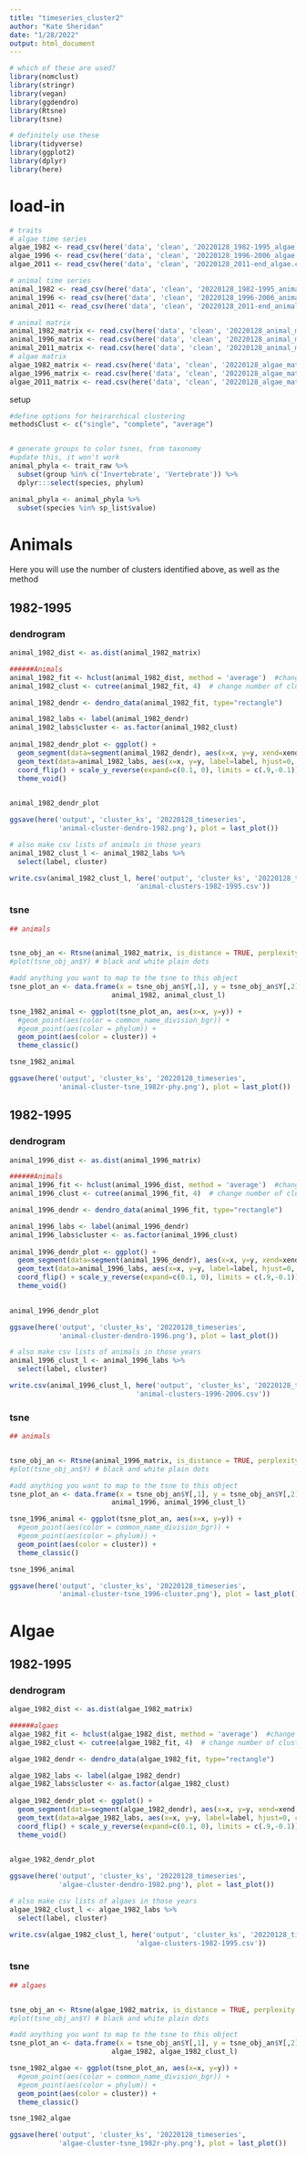 ```yaml
---
title: "timeseries_cluster2"
author: "Kate Sheridan"
date: "1/28/2022"
output: html_document
---
```


```r
# which of these are used?
library(nomclust) 
library(stringr)
library(vegan)
library(ggdendro)
library(Rtsne)
library(tsne)

# definitely use these
library(tidyverse)
library(ggplot2)
library(dplyr)
library(here)
```

# load-in

```r
# traits
# algae time series
algae_1982 <- read_csv(here('data', 'clean', '20220128_1982-1995_algae.csv'))
algae_1996 <- read_csv(here('data', 'clean', '20220128_1996-2006_algae.csv'))
algae_2011 <- read_csv(here('data', 'clean', '20220128_2011-end_algae.csv'))

# animal time series
animal_1982 <- read_csv(here('data', 'clean', '20220128_1982-1995_animal.csv'))
animal_1996 <- read_csv(here('data', 'clean', '20220128_1996-2006_animal.csv'))
animal_2011 <- read_csv(here('data', 'clean', '20220128_2011-end_animal.csv'))

# animal matrix
animal_1982_matrix <- read.csv(here('data', 'clean', '20220128_animal_matrix_1982-1995.csv'), row.names = 1)
animal_1996_matrix <- read.csv(here('data', 'clean', '20220128_animal_matrix_1996-2006.csv'), row.names = 1)
animal_2011_matrix <- read.csv(here('data', 'clean', '20220128_animal_matrix_2011-end.csv'), row.names = 1)
# algae matrix
algae_1982_matrix <- read.csv(here('data', 'clean', '20220128_algae_matrix_1982-1995.csv'), row.names = 1)
algae_1996_matrix <- read.csv(here('data', 'clean', '20220128_algae_matrix_1996-2006.csv'), row.names = 1)
algae_2011_matrix <- read.csv(here('data', 'clean', '20220128_algae_matrix_2011-end.csv'), row.names = 1)
```

setup
```r
#define options for heirarchical clustering 
methodsClust <- c("single", "complete", "average")


# generate groups to color tsnes, from taxonomy
#update this, it won't work
animal_phyla <- trait_raw %>%
  subset(group %in% c('Invertebrate', 'Vertebrate')) %>%
  dplyr:::select(species, phylum)

animal_phyla <- animal_phyla %>%
  subset(species %in% sp_list$value)
```



# Animals


Here you will use the number of clusters identified above, as well as the method

## 1982-1995

### dendrogram

```r

animal_1982_dist <- as.dist(animal_1982_matrix)

######Animals
animal_1982_fit <- hclust(animal_1982_dist, method = 'average')  #change cluster method
animal_1982_clust <- cutree(animal_1982_fit, 4)  # change number of clusters

animal_1982_dendr <- dendro_data(animal_1982_fit, type="rectangle") 

animal_1982_labs <- label(animal_1982_dendr)
animal_1982_labs$cluster <- as.factor(animal_1982_clust)
  
animal_1982_dendr_plot <- ggplot() +
  geom_segment(data=segment(animal_1982_dendr), aes(x=x, y=y, xend=xend, yend=yend)) +
  geom_text(data=animal_1982_labs, aes(x=x, y=y, label=label, hjust=0, color = cluster), size=2) +
  coord_flip() + scale_y_reverse(expand=c(0.1, 0), limits = c(.9,-0.1)) +
  theme_void()
  

animal_1982_dendr_plot

ggsave(here('output', 'cluster_ks', '20220128_timeseries',
            'animal-cluster-dendro-1982.png'), plot = last_plot())

# also make csv lists of animals in those years
animal_1982_clust_l <- animal_1982_labs %>%
  select(label, cluster)

write.csv(animal_1982_clust_l, here('output', 'cluster_ks', '20220128_timeseries',
                               'animal-clusters-1982-1995.csv'))
```

### tsne

```r
## animals


tsne_obj_an <- Rtsne(animal_1982_matrix, is_distance = TRUE, perplexity = 5)
#plot(tsne_obj_an$Y) # black and white plain dots

#add anything you want to map to the tsne to this object
tsne_plot_an <- data.frame(x = tsne_obj_an$Y[,1], y = tsne_obj_an$Y[,2], 
                         animal_1982, animal_clust_l)

tsne_1982_animal <- ggplot(tsne_plot_an, aes(x=x, y=y)) + 
  #geom_point(aes(color = common_name_division_bgr)) +
  #geom_point(aes(color = phylum)) +
  geom_point(aes(color = cluster)) +
  theme_classic()

tsne_1982_animal

ggsave(here('output', 'cluster_ks', '20220128_timeseries',
            'animal-cluster-tsne_1982r-phy.png'), plot = last_plot())

```


## 1982-1995

### dendrogram

```r

animal_1996_dist <- as.dist(animal_1996_matrix)

######Animals
animal_1996_fit <- hclust(animal_1996_dist, method = 'average')  #change cluster method
animal_1996_clust <- cutree(animal_1996_fit, 4)  # change number of clusters

animal_1996_dendr <- dendro_data(animal_1996_fit, type="rectangle") 

animal_1996_labs <- label(animal_1996_dendr)
animal_1996_labs$cluster <- as.factor(animal_1996_clust)
  
animal_1996_dendr_plot <- ggplot() +
  geom_segment(data=segment(animal_1996_dendr), aes(x=x, y=y, xend=xend, yend=yend)) +
  geom_text(data=animal_1996_labs, aes(x=x, y=y, label=label, hjust=0, color = cluster), size=2) +
  coord_flip() + scale_y_reverse(expand=c(0.1, 0), limits = c(.9,-0.1)) +
  theme_void()
  

animal_1996_dendr_plot

ggsave(here('output', 'cluster_ks', '20220128_timeseries',
            'animal-cluster-dendro-1996.png'), plot = last_plot())

# also make csv lists of animals in those years
animal_1996_clust_l <- animal_1996_labs %>%
  select(label, cluster)

write.csv(animal_1996_clust_l, here('output', 'cluster_ks', '20220128_timeseries',
                               'animal-clusters-1996-2006.csv'))
```

### tsne

```r
## animals


tsne_obj_an <- Rtsne(animal_1996_matrix, is_distance = TRUE, perplexity = 5)
#plot(tsne_obj_an$Y) # black and white plain dots

#add anything you want to map to the tsne to this object
tsne_plot_an <- data.frame(x = tsne_obj_an$Y[,1], y = tsne_obj_an$Y[,2], 
                         animal_1996, animal_1996_clust_l)

tsne_1996_animal <- ggplot(tsne_plot_an, aes(x=x, y=y)) + 
  #geom_point(aes(color = common_name_division_bgr)) +
  #geom_point(aes(color = phylum)) +
  geom_point(aes(color = cluster)) +
  theme_classic()

tsne_1996_animal

ggsave(here('output', 'cluster_ks', '20220128_timeseries',
            'animal-cluster-tsne_1996-cluster.png'), plot = last_plot())

```





# Algae


## 1982-1995

### dendrogram

```r

algae_1982_dist <- as.dist(algae_1982_matrix)

######algaes
algae_1982_fit <- hclust(algae_1982_dist, method = 'average')  #change cluster method
algae_1982_clust <- cutree(algae_1982_fit, 4)  # change number of clusters

algae_1982_dendr <- dendro_data(algae_1982_fit, type="rectangle") 

algae_1982_labs <- label(algae_1982_dendr)
algae_1982_labs$cluster <- as.factor(algae_1982_clust)
  
algae_1982_dendr_plot <- ggplot() +
  geom_segment(data=segment(algae_1982_dendr), aes(x=x, y=y, xend=xend, yend=yend)) +
  geom_text(data=algae_1982_labs, aes(x=x, y=y, label=label, hjust=0, color = cluster), size=2) +
  coord_flip() + scale_y_reverse(expand=c(0.1, 0), limits = c(.9,-0.1)) +
  theme_void()
  

algae_1982_dendr_plot

ggsave(here('output', 'cluster_ks', '20220128_timeseries',
            'algae-cluster-dendro-1982.png'), plot = last_plot())

# also make csv lists of algaes in those years
algae_1982_clust_l <- algae_1982_labs %>%
  select(label, cluster)

write.csv(algae_1982_clust_l, here('output', 'cluster_ks', '20220128_timeseries',
                               'algae-clusters-1982-1995.csv'))
```

### tsne

```r
## algaes


tsne_obj_an <- Rtsne(algae_1982_matrix, is_distance = TRUE, perplexity = 5)
#plot(tsne_obj_an$Y) # black and white plain dots

#add anything you want to map to the tsne to this object
tsne_plot_an <- data.frame(x = tsne_obj_an$Y[,1], y = tsne_obj_an$Y[,2], 
                         algae_1982, algae_1982_clust_l)

tsne_1982_algae <- ggplot(tsne_plot_an, aes(x=x, y=y)) + 
  #geom_point(aes(color = common_name_division_bgr)) +
  #geom_point(aes(color = phylum)) +
  geom_point(aes(color = cluster)) +
  theme_classic()

tsne_1982_algae

ggsave(here('output', 'cluster_ks', '20220128_timeseries',
            'algae-cluster-tsne_1982r-phy.png'), plot = last_plot())

```